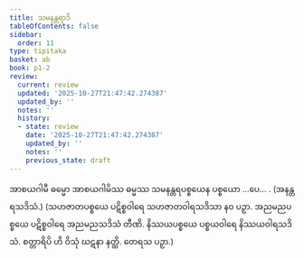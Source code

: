 ```yaml
---
title: သမနန္တရာဒိ
tableOfContents: false
sidebar:
  order: 11
type: tipitaka
basket: ab
book: p1-2
review:
  current: review
  updated: '2025-10-27T21:47:42.274387'
  updated_by: ''
  notes: ''
  history:
  - state: review
    date: '2025-10-27T21:47:42.274387'
    updated_by: ''
    notes: ''
    previous_state: draft
---
```



<ReviewStatus review={frontmatter.review} showDetails={true} />

<HypothesisAnnotation frontmatter={frontmatter} />

<DynamicBreadcrumb />

<Division number="53" book="p1-2" e="ch" v="37" p="263">

<Paragraph number="1588" book="p1-2">
အာစယဂါမီ ဓမ္မော အာစယဂါမိဿ ဓမ္မဿ သမနန္တရပစ္စယေန ပစ္စယော …ပေ… . (အနန္တရသဒိသံ.) (သဟဇာတပစ္စယေ ပဋိစ္စဝါရေ သဟဇာတဝါရသဒိသာ နဝ ပဉှာ. အညမညပစ္စယေ ပဋိစ္စဝါရေ အညမညသဒိသံ တီဏိ. နိဿယပစ္စယေ ပစ္စယဝါရေ နိဿယဝါရသဒိသံ. စတ္တာရိပိ ဟိ ဝိသုံ ဃဋနာ နတ္ထိ. တေရသ ပဉှာ.)
</Paragraph>
</Division>